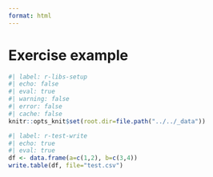 ```yaml
---
format: html
---
```


# Exercise example {#sec-exercises-example}
```r
#| label: r-libs-setup
#| echo: false
#| eval: true
#| warning: false
#| error: false
#| cache: false
knitr::opts_knit$set(root.dir=file.path("../../_data"))
```

```r
#| label: r-test-write
#| echo: true
#| eval: true
df <- data.frame(a=c(1,2), b=c(3,4))
write.table(df, file="test.csv")
```
